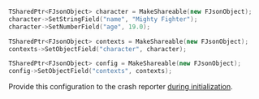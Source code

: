 ```cpp
TSharedPtr<FJsonObject> character = MakeShareable(new FJsonObject);
character->SetStringField("name", "Mighty Fighter");
character->SetNumberField("age", 19.0);

TSharedPtr<FJsonObject> contexts = MakeShareable(new FJsonObject);
contexts->SetObjectField("character", character);

TSharedPtr<FJsonObject> config = MakeShareable(new FJsonObject);
config->SetObjectField("contexts", contexts);
```

Provide this configuration to the crash reporter [during initialization](/platforms/unreal/advanced-config/).
